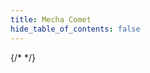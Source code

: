```yaml
---
title: Mecha Comet
hide_table_of_contents: false
---
```



<DownloadCard
  title="Outer Housing"
  subtitle="Last updated 12th Oct, 2024"
  downloadLink="https://web-assets.mecha.so/developers-v1/comet/resources/mechanical-files/comet/outer_housing.zip"
/>

{/* <DownloadCard
  title="Middle Tray"
  subtitle="Last updated 5th March, 2025"
  context="Next Revision"
  downloadLink="https://web-assets.mecha.so/developers-v1/comet/resources/mechanical-files/comet/back_cover.zip"
/> */}

<DownloadCard
  title="Back Cover"
  subtitle="Last updated 12th Oct, 2024"
  context="Next Revision"
  downloadLink="https://web-assets.mecha.so/developers-v1/comet/resources/mechanical-files/comet/back_cover.zip"
/>

<DownloadCard
  title="Front Lid"
  subtitle="Last updated 12th Oct, 2024"
  context="Next Revision"
  downloadLink="https://web-assets.mecha.so/developers-v1/comet/resources/mechanical-files/comet/top_lid.zip"
/>

<DownloadCard
  title="Buttons"
  subtitle="Last updated 12th Oct, 2024"
  context="Next Revision"
  downloadLink="https://web-assets.mecha.so/developers-v1/comet/resources/mechanical-files/comet/power_and_user_button.zip"
/>
